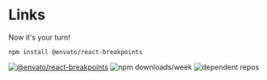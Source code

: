 
<Meta title="Links" />

# Links

Now it's your turn!

```shell
npm install @envato/react-breakpoints
```

[![@envato/react-breakpoints](https://img.shields.io/badge/Envato-React%20Breakpoints-blue?style=for-the-badge)](https://github.com/envato/react-breakpoints#readme)
![npm downloads/week](https://img.shields.io/npm/dw/@envato/react-breakpoints?style=for-the-badge)
![dependent repos](https://img.shields.io/librariesio/dependent-repos/npm/@envato/react-breakpoints?style=for-the-badge)
